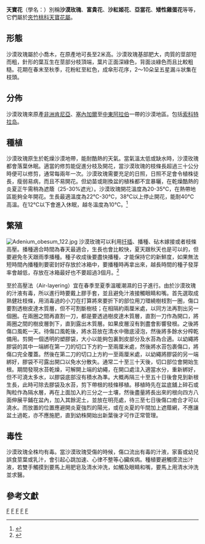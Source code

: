 {{Speciesbox
| image = Adenium obesum (4) 1200.jpg
| image_caption =沙漠玫瑰的花與葉
| taxon = Adenium obesum
| authority =([[Forssk.|Forssk.]]) [[Roem.|Roem.]] & [[Schult.|Schult.]], 1819
| synonyms = 
* ''Adenium honghel'' <small>A.DC., 1844</small>
* ''Adenium lugardae'' <small>N.E.Br., 1919</small>
* ''Adenium lugardii'' <small>N.E.Br.</small>
}}
'''天寶花'''（學名：''{{lang|la|Adenium obesum}}''）別稱'''沙漠玫瑰'''、'''富貴花'''、'''沙紅姬花'''、'''亞當花'''、'''矮性雞蛋花'''等等，它們屬於[[夾竹桃科|夾竹桃科]][[天寶花屬|天寶花屬]]。

==形態==
沙漠玫瑰屬於小喬木，在原產地可長至2米高。沙漠玫瑰基部肥大，肉質的莖部短而粗，針形的葉互生在莖部分枝頂端，葉片正面深綠色，背面淡綠色而且比較粗糙。花期在春末至秋季，花粉紅至紅色，成傘形花序，2～10朵呈五星漏斗狀集在枝頭。

==分佈==
沙漠玫瑰來原產[[非洲|非洲]][[肯尼亞|肯尼亞]]、[[塞內加爾|塞內加爾]]至[[中東|中東]][[阿拉伯|阿拉伯]]一帶的沙漠地區。包括[[索科特拉岛|索科特拉岛]]。

==種植==
沙漠玫瑰原生於乾燥沙漠地帶，能耐酷熱的天氣。當氣溫太低或缺水時，沙漠玫瑰都會落葉休眠。適當的修剪能促進分枝及開花，當沙漠玫瑰的枝條長超過三十公分時便可以修剪，通常每兩年一次。沙漠玫瑰需要充足的日照，日照不足會令植株徒長，瘦弱易病，而且不易開花。但幼苗或剛換盆的植株都不宜暴曬，在乾燥酷熱的炎夏正午需稍為遮蔭（25-30%遮光）。沙漠玫瑰開花溫度為20-35℃，在熱帶地區能夠全年開花。生長最適溫度為22℃-30℃，38℃以上停止開花，能耐40℃高溫。在12℃以下會進入休眠，越冬溫度為10℃。<ref>{{Cite web |url=http://www.ebaomonthly.com/ebao/readebao.php?a=20100907 |title=稱心園藝 沙漠玫瑰Desert Rose |access-date=2014-02-20 |archive-date=2020-10-25 |archive-url=https://web.archive.org/web/20201025200219/http://www.ebaomonthly.com/ebao/readebao.php?a=20100907 |dead-url=no }}</ref>

==繁殖==
[[File:Adenium_obesum_122.jpg|thumb]]
沙漠玫瑰可以利用[[扦插|扦插]]、播種、砧木嫁接或者枝條高壓。播種適合時間為春天最適合，生長也會比較快，夏天跟秋天也是可以的，但要避免冬天跟雨季播種。種子收成後要盡快播種，才能保持它的新鮮度，如果無法短時間內播種則要密封好存放於冰箱中，要播種時再拿出來，越長時間的種子發芽率會越低，存放在冰箱最好也不要超過3個月。<ref>{{Cite web |url=http://demo15.6000.com.tw/adenium/topics.aspx?id=162 |title=沙漠玫瑰種子播種方式-台灣陽明園沙漠玫瑰品種研發培育場 |access-date=2014-03-01 |archive-url=https://web.archive.org/web/20140305115233/http://demo15.6000.com.tw/adenium/topics.aspx?id=162 |archive-date=2014-03-05 |dead-url=yes }}</ref>

至於高壓法（Air-layering）宜在春季至夏季溫暖潮濕的日子進行。由於沙漠玫瑰的汁液有毒，所以進行時要戴上膠手套，並且避免汁液接觸眼睛和嘴。首先選取成熟健壯枝條，用消毒過的小刀在打算將來要折下的部位用刀環繞樹枝割一圈，傷口要割透樹皮達木質層，但不可割斷樹枝；在相隔約兩厘米處，以同方法再割出另一個圈。在兩圈之間再直割一刀，都是要透過樹皮達木質層，直割一刀作為開口，將兩圈之間的樹皮層剝下，直到露出木質層。如果皮層沒有剝盡會影響發根。之後將傷口風乾一天。待傷口風乾後，將水苔放在清水中徹底浸泡，然後將多餘水分榨乾備用。剪開一個透明的塑膠袋，大小以能夠包裏剝皮部分及水苔為合適。以幼繩將膠袋的其中一端綁在第一刀的切口下方約一至兩厘米處，然後將水苔包裹傷口，將傷口完全覆蓋。然後在第二刀的切口上方約一至兩厘米處，以幼繩將膠袋的另一端綁好，膠袋不可露出開口以免水分散失。通常二十至三十天後，切口部位會開始生根。期間發現水苔乾燥，可解開上端的幼繩，在開口處注入適當水分，重新綁好，但不可澆太多水，以膠袋底部沒有積水為準。大概再隔三十至五十日後會見到新根生長，此時可除去膠袋及水苔，剪下帶根的枝條移植。移植時先在盆底舖上碎石或陶粒作為隔水層，再在上面加入約三分之一土壤，然後盡量將長出來的根向四方八面伸展平鋪在盆內，加入其餘泥土，並放在明亮處，待三至七日後傷口癒合才可以澆水。而放置的位置應避開炎夏強烈的陽光，或在炎夏的午間加上遮蔭網，不應讓盆土過乾，亦不應施肥，直到幼株開始出新葉後才可作正常管理。

==毒性==
沙漠玫瑰全株均有毒。當沙漠玫瑰受傷的時候，傷口流出有毒的汁液，家畜或幼兒誤食莖葉或乳汁，會引起心跳加速、心律不整等心臟疾病。種植要避觸摸流出汁液，若雙手觸摸到要馬上用肥皂及清水沖洗，如觸及眼睛和嘴，要馬上用清水沖洗並求醫。

==參考文獻==
{{reflist}}

{{commonscat|Adenium obesum}}

{{taxonbar}}

[[Category:沙漠玫瑰屬|F]]
[[Category:耐旱植物|F]]
[[Category:有毒植物|F]]
[[Category:多肉植物|F]]
[[Category:_1819年描述的分植物|F]]